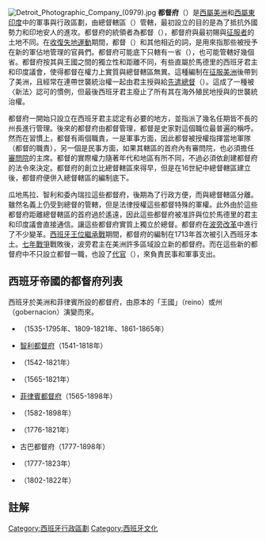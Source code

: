 {{onesource|time=2016-03-26T14:54:42+00:00}}
[[File:Detroit_Photographic_Company_(0979).jpg|thumb]]
'''都督府'''（{{lang-es|Capitanía general}}）是[[西屬美洲|西屬美洲]]和[[西屬東印度|西屬東印度]]中的軍事與行政區劃，由總督轄區（{{lang-es|Virreinato}}）管轄，最初設立的目的是為了抵抗外國勢力和印地安人的進攻。都督府的統領者為都督（{{lang-es|Capitán General}}），都督府與最初賜與[[征服者|征服者]]的土地不同。在[[收復失地運動|收復失地運動]]期間，都督（{{lang-es|Capitanía general}}）和其他相近的詞，是用來指那些被授予在新的軍佔地管理的官員們。都督府可能底下只轄有一省（{{lang-es|Provincia}}），也可能管轄好幾個省。都督府按其與王國之間的獨立性和距離不同，有些直屬於馬德里的西班牙君主和印度議會{{refn|According to historian Antonio Jimenez Estrella, of Department of Modern History and Latin at the [[University_of_Granada|University of Granada]], Spain,{{Incomplete short citation|date=January 2014}} ''from the perspective of institutional history, of power and of power elites, the Captaincy General was, at least during the [[Antonio_de_Mendoza|Mendoza period]] (16th century), a body territorial, political, governmental and, to some extent, fiscal, endowed with powers that went far beyond military power that will be presupposed in principle''.|group=Note}}，使得都督在權力上實質與總督轄區無異。這種編制在[[西班牙美洲殖民地|征服美洲]]後帶到了美洲，且經常在連帶世襲統治權一起由君主授與給[[先遣總督|先遣總督]]（{{lang-es|Adelantadl}}）。這成了一種被〈新法〉認可的慣例，但最後西班牙君主廢止了所有其在海外殖民地授與的世襲統治權。

都督府一開始只設立在西班牙君主認定有必要的地方，並指派了幾名任期皆不長的州長進行管理。後來的都督府由都督管理，都督是史家對這個職位最普遍的稱呼。然而在習慣上，都督有兩個職責，一是軍事方面，因此都督被授權指揮當地軍隊（都督的職責），另一個是民事方面，如果其轄區的首府內有審問院，也必須擔任[[皇家審問院|審問院]]的主席。都督的實際權力隨著年代和地區有所不同，不過必須依創建都督府的法令來決定。都督府的創立比總督轄區來得早，但是在16世紀中總督轄區建立後，都督府便併入總督轄區的編制底下。

瓜地馬拉、智利和委內瑞拉這些都督府，後期為了行政方便，而與總督轄區分離。雖然名義上仍受到總督的管轄，但是法律授權這些都督特殊的軍權。此外由於這些都督府距離總督轄區的首府過於遙遠，因此這些都督府被准許與位於馬德里的君主和印度議會直接通信。讓這些都督府實質上獨立於總督。都督府在[[波旁改革|波旁改革]]中進行了不少變革。[[西班牙王位繼承戰|西班牙王位繼承戰]]期間，都督府的編制在1713年首次被引入西班牙本土。[[七年戰爭|七年戰爭]]戰敗後，波旁君主在美洲許多區域設立新的都督府。而在這些新的都督府中不只設立都督一職，也設了[[代官|代官]]（{{lang-es|Intendente}}），來負責民事和軍事支出。

== 西班牙帝國的都督府列表 ==
西班牙於美洲和菲律賓所設的都督府，由原本的「王國」（reino）或州（gobernacion）演變而來。

*{{link-en|聖多明各都督府|Captaincy General of Santo Domingo}}（1535-1795年、1809-1821年、1861-1865年）
*[[智利都督府|智利都督府]]（1541-1818年）
*{{link-en|瓜地馬拉都督府|Captaincy General of Guatemala}}（1542-1821年）
*{{link-en|猶加敦都督府|Captaincy General of Yucatán}}（1565-1821年）
*[[菲律賓都督府|菲律賓都督府]]（1565-1898年）
*{{link-en|波多黎各都督府|Captaincy General of Puerto Rico}}（1582-1898年）
*{{link-en|內部省都督府|Provincias Internas}}（1776-1821年）
*{{link-en|古巴都督府|Captaincy General of Cuba}}古巴都督府（1777-1898年）
*{{link-en|委內瑞拉都督府|Captaincy General of Venezuela}}（1777-1823年）
*{{link-es|邁納斯都督府|Comandancia General de Maynas}}（1802-1822年）

==註解==
{{Reflist|group=Note}}

{{西班牙帝國}}

[[Category:西班牙行政區劃|Category:西班牙行政區劃]]
[[Category:西班牙文化|Category:西班牙文化]]